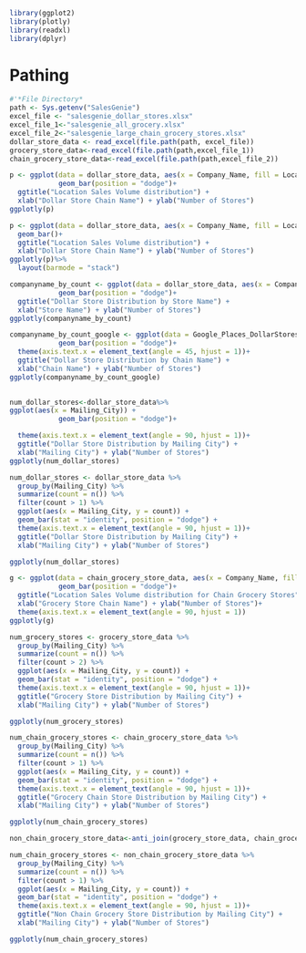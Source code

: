 ```r
library(ggplot2)
library(plotly)
library(readxl)
library(dplyr)
```

# Pathing

```r
#'*File Directory*
path <- Sys.getenv("SalesGenie")
excel_file <- "salesgenie_dollar_stores.xlsx"
excel_file_1<-"salesgenie_all_grocery.xlsx"
excel_file_2<-"salesgenie_large_chain_grocery_stores.xlsx"
dollar_store_data <- read_excel(file.path(path, excel_file))
grocery_store_data<-read_excel(file.path(path,excel_file_1))
chain_grocery_store_data<-read_excel(file.path(path,excel_file_2))
```

```r
p <- ggplot(data = dollar_store_data, aes(x = Company_Name, fill = Location_Sales_Volume_Range)) +
            geom_bar(position = "dodge")+
  ggtitle("Location Sales Volume distribution") +
  xlab("Dollar Store Chain Name") + ylab("Number of Stores")
ggplotly(p)
```

```r
p <- ggplot(data = dollar_store_data, aes(x = Company_Name, fill = Location_Sales_Volume_Range))+
  geom_bar()+
  ggtitle("Location Sales Volume distribution") +
  xlab("Dollar Store Chain Name") + ylab("Number of Stores")
ggplotly(p)%>% 
  layout(barmode = "stack")
```

```r
companyname_by_count <- ggplot(data = dollar_store_data, aes(x = Company_Name)) +
            geom_bar(position = "dodge")+
  ggtitle("Dollar Store Distribution by Store Name") +
  xlab("Store Name") + ylab("Number of Stores")
ggplotly(companyname_by_count)
```
```r
companyname_by_count_google <- ggplot(data = Google_Places_DollarStores, aes(x = name)) +
            geom_bar(position = "dodge")+
  theme(axis.text.x = element_text(angle = 45, hjust = 1))+
  ggtitle("Dollar Store Distribution by Chain Name") +
  xlab("Chain Name") + ylab("Number of Stores")
ggplotly(companyname_by_count_google)
  
```


```r
num_dollar_stores<-dollar_store_data%>%
ggplot(aes(x = Mailing_City)) +
            geom_bar(position = "dodge")+

  theme(axis.text.x = element_text(angle = 90, hjust = 1))+
  ggtitle("Dollar Store Distribution by Mailing City") +
  xlab("Mailing City") + ylab("Number of Stores")
ggplotly(num_dollar_stores)
```


```r

num_dollar_stores <- dollar_store_data %>%
  group_by(Mailing_City) %>%
  summarize(count = n()) %>%
  filter(count > 1) %>%
  ggplot(aes(x = Mailing_City, y = count)) +
  geom_bar(stat = "identity", position = "dodge") +
  theme(axis.text.x = element_text(angle = 90, hjust = 1))+
  ggtitle("Dollar Store Distribution by Mailing City") +
  xlab("Mailing City") + ylab("Number of Stores")

ggplotly(num_dollar_stores)
```

```r
g <- ggplot(data = chain_grocery_store_data, aes(x = Company_Name, fill = Location_Sales_Volume_Range)) +
            geom_bar(position = "dodge")+
  ggtitle("Location Sales Volume distribution for Chain Grocery Stores") +
  xlab("Grocery Store Chain Name") + ylab("Number of Stores")+
  theme(axis.text.x = element_text(angle = 90, hjust = 1))
ggplotly(g)
```


```r
num_grocery_stores <- grocery_store_data %>%
  group_by(Mailing_City) %>%
  summarize(count = n()) %>%
  filter(count > 2) %>%
  ggplot(aes(x = Mailing_City, y = count)) +
  geom_bar(stat = "identity", position = "dodge") +
  theme(axis.text.x = element_text(angle = 90, hjust = 1))+
  ggtitle("Grocery Store Distribution by Mailing City") +
  xlab("Mailing City") + ylab("Number of Stores")

ggplotly(num_grocery_stores)
```

```r
num_chain_grocery_stores <- chain_grocery_store_data %>%
  group_by(Mailing_City) %>%
  summarize(count = n()) %>%
  filter(count > 1) %>%
  ggplot(aes(x = Mailing_City, y = count)) +
  geom_bar(stat = "identity", position = "dodge") +
  theme(axis.text.x = element_text(angle = 90, hjust = 1))+
  ggtitle("Grocery Chain Store Distribution by Mailing City") +
  xlab("Mailing City") + ylab("Number of Stores")

ggplotly(num_chain_grocery_stores)
```

```r
non_chain_grocery_store_data<-anti_join(grocery_store_data, chain_grocery_store_data)
```
```r
num_chain_grocery_stores <- non_chain_grocery_store_data %>%
  group_by(Mailing_City) %>%
  summarize(count = n()) %>%
  filter(count > 1) %>%
  ggplot(aes(x = Mailing_City, y = count)) +
  geom_bar(stat = "identity", position = "dodge") +
  theme(axis.text.x = element_text(angle = 90, hjust = 1))+
  ggtitle("Non Chain Grocery Store Distribution by Mailing City") +
  xlab("Mailing City") + ylab("Number of Stores")

ggplotly(num_chain_grocery_stores)
```

```r


```

```r

```

